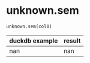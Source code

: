 # unknown.sem { #duckops.unknown.sem }

`unknown.sem(col0)`

| duckdb example | result |
| -------------- | ------ |
| nan | nan |
